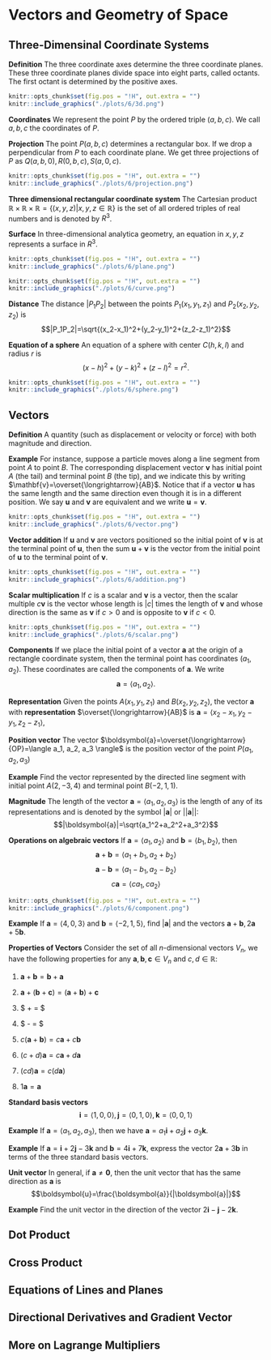 # Vectors and Geometry of Space

## Three-Dimensinal Coordinate Systems 

**Definition** The three coordinate axes determine the three coordinate planes. These three coordinate planes divide space into eight parts, called octants. 
The first octant is determined by the positive axes.
```r
knitr::opts_chunk$set(fig.pos = "!H", out.extra = "")
knitr::include_graphics("./plots/6/3d.png")
```

**Coordinates** We represent the point $P$ by the ordered triple $(a,b,c)$. We call $a, b, c$ the coordinates of $P$.

**Projection** The point $P(a,b,c)$ determines a rectangular box. If we drop a perpendicular from $P$ to each coordinate plane. We get three projections of $P$ as $Q(a,b,0), R(0,b,c), S(a,0,c)$.
```r
knitr::opts_chunk$set(fig.pos = "!H", out.extra = "")
knitr::include_graphics("./plots/6/projection.png")
```

**Three dimensional rectangular coordinate system** The Cartesian product $\mathbb{R}\times\mathbb{R}\times\mathbb{R}=\{(x,y,z)|x,y,z\in\mathbb{R}\}$ is the set of all ordered triples of real numbers and is denoted by $R^3$.

**Surface** In three-dimensional analytica geometry, an equation in $x,y,z$ represents a surface in $R^3$.
```r
knitr::opts_chunk$set(fig.pos = "!H", out.extra = "")
knitr::include_graphics("./plots/6/plane.png")
```

```r
knitr::opts_chunk$set(fig.pos = "!H", out.extra = "")
knitr::include_graphics("./plots/6/curve.png")
```

**Distance** The distance $|P_1P_2|$ between the points $P_1(x_1,y_1,z_1)$ and $P_2(x_2,y_2,z_2)$ is 
$$|P_1P_2|=\sqrt{(x_2-x_1)^2+(y_2-y_1)^2+(z_2-z_1)^2}$$

**Equation of a sphere** An equation of a sphere with center $C(h,k,l)$ and radius $r$ is 
$$(x-h)^2+(y-k)^2+(z-l)^2=r^2.$$


```r
knitr::opts_chunk$set(fig.pos = "!H", out.extra = "")
knitr::include_graphics("./plots/6/sphere.png")
```

## Vectors

**Definition** A quantity (such as displacement or velocity or force) with both magnitude and direction. 

**Example** For instance, suppose a particle moves along a line segment from point $A$ to point $B$. The corresponding displacement vector $\mathbf{v}$ has initial point $A$ (the tail) and terminal point $B$ (the tip), and we indicate this by writing $\mathbf{v}=\overset{\longrightarrow}{AB}$. Notice that if a vector $\mathbf{u}$ has the same length and the same direction even though it is in a different position. We say $\mathbf{u}$ and $\mathbf{v}$ are equivalent and we write $\mathbf{u}=\mathbf{v}$.
```r
knitr::opts_chunk$set(fig.pos = "!H", out.extra = "")
knitr::include_graphics("./plots/6/vector.png")
```

**Vector addition** If $\mathbf{u}$ and $\mathbf{v}$ are vectors positioned so the initial point of $\mathbf{v}$ is at the terminal point of $\mathbf{u}$, then the sum $\mathbf{u}+\mathbf{v}$  is the vector from the initial point of $\mathbf{u}$  to the terminal point of $\mathbf{v}$.
```r
knitr::opts_chunk$set(fig.pos = "!H", out.extra = "")
knitr::include_graphics("./plots/6/addition.png")
```

**Scalar multiplication** If $c$ is a scalar and $\mathbf{v}$ is a vector, then the scalar multiple $c\mathbf{v}$ is the vector whose length is $|c|$ times the length of $\mathbf{v}$ and whose direction is the same as $\mathbf{v}$ if $c>0$ and is opposite to $\mathbf{v}$ if $c<0$.
```r
knitr::opts_chunk$set(fig.pos = "!H", out.extra = "")
knitr::include_graphics("./plots/6/scalar.png")
```

**Components** 
If we place the initial point of a vector $\boldsymbol{a}$ at the origin of a rectangle coordinate system, then the terminal point has coordinates $(a_1,a_2)$. These coordinates are called the components of $\boldsymbol{a}$. We write $$\boldsymbol{a}=\langle a_1, a_2 \rangle.$$

**Representation** Given the points $A(x_1,y_1,z_1)$ and $B(x_2,y_2,z_2)$, the vector $\boldsymbol{a}$ with **representation** $\overset{\longrightarrow}{AB}$ is $\boldsymbol{a}=\langle x_2-x_1,y_2-y_1, z_2-z_1 \rangle,$

**Position vector** The vector $\boldsymbol{a}=\overset{\longrightarrow}{OP}=\langle a_1, a_2, a_3 \rangle$ is the position vector of the point $P( a_1, a_2, a_3)$

**Example** Find the vector represented by the directed line segment with initial point $A(2,-3,4)$ and terminal point $B(-2,1,1)$.

**Magnitude** The length of the vector $\boldsymbol{a}=\langle a_1,a_2,a_3 \rangle$ is the length of any of its representations and is denoted by the symbol $|\boldsymbol{a}|$ or $||\boldsymbol{a}||$:
$$|\boldsymbol{a}|=\sqrt{a_1^2+a_2^2+a_3^2}$$

**Operations on algebraic vectors** If $\boldsymbol{a}=\langle a_1,a_2 \rangle$ and $\boldsymbol{b}=\langle b_1,b_2 \rangle$, then 
$$\boldsymbol{a}+\boldsymbol{b}=\langle a_1+b_1, a_2+b_2 \rangle$$
$$\boldsymbol{a}-\boldsymbol{b}=\langle a_1-b_1, a_2-b_2 \rangle$$
$$c\boldsymbol{a}=\langle ca_1, ca_2 \rangle$$

```r
knitr::opts_chunk$set(fig.pos = "!H", out.extra = "")
knitr::include_graphics("./plots/6/component.png")
```

**Example** If $\boldsymbol{a}=\langle 4,0,3\rangle$ and $\boldsymbol{b}=\langle -2,1,5\rangle$, find $|\boldsymbol{a}|$ and the vectors $\boldsymbol{a}+\boldsymbol{b},2\boldsymbol{a}+5\boldsymbol{b}$.  

**Properties of Vectors** Consider the set of all $n$-dimensional vectors $V_n$, we have the following properties for any $\boldsymbol{a},\boldsymbol{b},\boldsymbol{c}\in V_n$ and $c,d\in\mathbb{R}$:

1. $\boldsymbol{a} + \boldsymbol{b}= \boldsymbol{b} + \boldsymbol{a}$

2. $\boldsymbol{a} + (\boldsymbol{b} +  \boldsymbol{c} )= (\boldsymbol{a} +\boldsymbol{b}) + \boldsymbol{c}$

3. $\boldsymbol{a} + \boldsymbol{0} = \boldsymbol{a} $

4. $\boldsymbol{a} - \boldsymbol{a} = \boldsymbol{0} $

5. $c(\boldsymbol{a} + \boldsymbol{b}) = c\boldsymbol{a} + c\boldsymbol{b}$

6. $(c+d)\boldsymbol{a}=c\boldsymbol{a}+d\boldsymbol{a}$

7. $(cd)\boldsymbol{a}=c(d\boldsymbol{a})$

8. $1\boldsymbol{a}=\boldsymbol{a}$


**Standard basis vectors** $$\boldsymbol{i}=\langle 1, 0, 0\rangle, \boldsymbol{j}=\langle 0,1,0\rangle, \boldsymbol{k}=\langle 0, 0, 1\rangle$$

**Example** If $\boldsymbol{a}=\langle a_1,a_2,a_3\rangle$, then we have $\boldsymbol{a}=a_1\boldsymbol{i}+a_2\boldsymbol{j}+a_3\boldsymbol{k}$.

**Example** If $\boldsymbol{a}=\boldsymbol{i}+2\boldsymbol{j}-3\boldsymbol{k}$ and $\boldsymbol{b}=4\boldsymbol{i}+7\boldsymbol{k}$, express the vector $2\boldsymbol{a}+3\boldsymbol{b}$ in terms of the three standard basis vectors.

**Unit vector** In general, if $\boldsymbol{a}\neq\boldsymbol{0}$, then the unit vector that has the same direction as $\boldsymbol{a}$ is $$\boldsymbol{u}=\frac{\boldsymbol{a}}{|\boldsymbol{a}|}$$

**Example** Find the unit vector in the direction of the vector $2\boldsymbol{i}-\boldsymbol{j}-2\boldsymbol{k}$.


## Dot Product

## Cross Product

## Equations of Lines and Planes

## Directional Derivatives and  Gradient Vector

## More on Lagrange Multipliers





